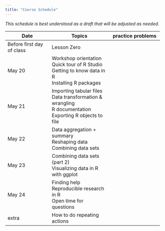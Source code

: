 ```yaml
---
title: "Course Schedule"
---
```


*This schedule is best understood as a draft that will be adjusted as needed.* 


| Date            |   Topics              | practice problems |
|-----------------|-----------------------|-------------------|
| Before first day of class | Lesson Zero |    |
| May 20 | Workshop orientation \
           Quick tour of R Studio\
           Getting to know data in R\
           Installing R packages |   |
| May 21 | Importing tabular files\
           Data transformation & wrangling\
           R documentation \
           Exporting R objects to file |  |
| May 22 | Data aggregation + summary \
            Reshaping data\
            Combining data sets|   |
| May 23   | Combining data sets (part 2)\
              Visualizing data in R with ggplot |    |
| May 24    |  Finding help\
               Reproducible research in R \
               Open time for questions |   |
| extra  | How to do repeating actions |   |


